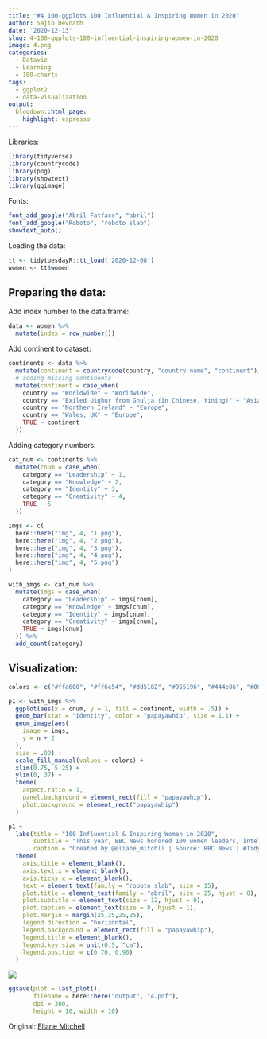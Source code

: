 ```yaml
---
title: "#4 100-ggplots 100 Influential & Inspiring Women in 2020"
author: Sajib Devnath
date: '2020-12-13'
slug: 4-100-ggplots-100-influential-inspiring-women-in-2020
image: 4.png
categories:
  - Dataviz
  - Learning
  - 100-charts
tags:
  - ggplot2
  - data-visualization
output:
  blogdown::html_page:
    highlight: espresso
---
```


Libraries:
```r
library(tidyverse)
library(countrycode)
library(png)
library(showtext)
library(ggimage)
```

Fonts:
```r
font_add_google("Abril Fatface", "abril")
font_add_google("Roboto", "roboto slab")
showtext_auto()
```

Loading the data:
```r
tt <- tidytuesdayR::tt_load('2020-12-08')
women <- tt$women
```

## Preparing the data:
Add index number to the data.frame:
```r
data <- women %>% 
  mutate(index = row_number())
```

Add continent to dataset:
```r
continents <- data %>% 
  mutate(continent = countrycode(country, "country.name", "continent")) %>% 
  # adding missing continents
  mutate(continent = case_when(
    country == "Worldwide" ~ "Worldwide",
    country == "Exiled Uighur from Ghulja (in Chinese, Yining)" ~ "Asia",
    country == "Northern Ireland" ~ "Europe",
    country == "Wales, UK" ~ "Europe",
    TRUE ~ continent
  ))
```

Adding category numbers:
```r
cat_num <- continents %>% 
  mutate(cnum = case_when(
    category == "Leadership" ~ 1,
    category == "Knowledge" ~ 2,
    category == "Identity" ~ 3,
    category == "Creativity" ~ 4,
    TRUE ~ 5
  )) 
```

```r
imgs <- c(
  here::here("img", 4, "1.png"),
  here::here("img", 4, "2.png"),
  here::here("img", 4, "3.png"),
  here::here("img", 4, "4.png"),
  here::here("img", 4, "5.png")
)

with_imgs <- cat_num %>% 
  mutate(imgs = case_when(
    category == "Leadership" ~ imgs[cnum],
    category == "Knowledge" ~ imgs[cnum],
    category == "Identity" ~ imgs[cnum],
    category == "Creativity" ~ imgs[cnum],
    TRUE ~ imgs[cnum]
  )) %>% 
  add_count(category)
```


## Visualization:

```r
colors <- c("#ffa600", "#ff6e54", "#dd5182", "#955196", "#444e86", "#003f5c")

p1 <- with_imgs %>% 
  ggplot(aes(x = cnum, y = 1, fill = continent, width = .5)) +
  geom_bar(stat = "identity", color = "papayawhip", size = 1.1) + 
  geom_image(aes(
    image = imgs,
    y = n + 2
  ),
  size = .09) +
  scale_fill_manual(values = colors) +
  xlim(0.75, 5.25) +
  ylim(0, 37) +
  theme(
    aspect.ratio = 1,
    panel.background = element_rect(fill = "papayawhip"),
    plot.background = element_rect("papayawhip")
  )
```

```r

p1 + 
  labs(title = "100 Influential & Inspiring Women in 2020",
       subtitle = "This year, BBC News honored 100 women leaders, intellectuals, activists, and creatives.\nThey left a space, called Unsung Hero, to recognize the unsung heroines worldwide.",
       caption = "Created by @eliane_mitchll | Source: BBC News | #TidyTuesday Week 50 | See Github for Icons") +
  theme(
    axis.title = element_blank(),
    axis.text.x = element_blank(),
    axis.ticks.x = element_blank(),
    text = element_text(family = "roboto slab", size = 15),
    plot.title = element_text(family = "abril", size = 25, hjust = 0),
    plot.subtitle = element_text(size = 12, hjust = 0),
    plot.caption = element_text(size = 8, hjust = 1),
    plot.margin = margin(25,25,25,25),
    legend.direction = "horizontal",
    legend.background = element_rect(fill = "papayawhip"),
    legend.title = element_blank(),
    legend.key.size = unit(0.5, "cm"),
    legend.position = c(0.70, 0.90)
  )

```

![](4.png)

```r
ggsave(plot = last_plot(),
       filename = here::here("output", "4.pdf"),
       dpi = 300,
       height = 10, width = 10)
```


Original: [Eliane Mitchell](https://github.com/elianemitchell/mytidytuesdaycode/blob/main/bbcwomen2020_week50_2020.R)